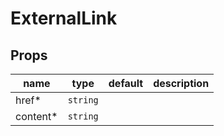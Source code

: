 
# ExternalLink

## Props

|name|type|default|description|
|----|----|-------|-----------|
|href&#42;|`string`|||
|content&#42;|`string`|||




